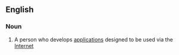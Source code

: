 ==English==

===Noun===
{{wikipedia}}
{{en-noun}}

# {{lb|en|computing}} A person who develops [[application]]s designed to be used via the [[Internet]]